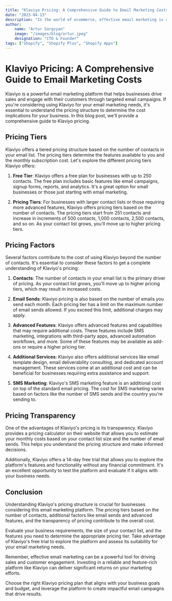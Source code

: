 ```yaml
---
title: "Klaviyo Pricing: A Comprehensive Guide to Email Marketing Costs"
date: "2023-04-13"
description: "In the world of ecommerce, effective email marketing is crucial for success. Klaviyo, a leading email marketing platform, helps businesses optimize their marketing strategies and achieve better results. When considering Klaviyo for your ecommerce business, it's essential to understand the pricing structure and its benefits."
author:
    name: "Artur Sargsyan"
    image: "/images/blog/artur.jpeg"
    designation: "CTO & Founder"
tags: ["Shopify", "Shopify Plus", "Shopify Apps"]
---
```


# Klaviyo Pricing: A Comprehensive Guide to Email Marketing Costs

Klaviyo is a powerful email marketing platform that helps businesses drive sales and engage with their customers through targeted email campaigns. If you're considering using Klaviyo for your email marketing needs, it's essential to understand the pricing structure to determine the cost implications for your business. In this blog post, we'll provide a comprehensive guide to Klaviyo pricing.

## Pricing Tiers

Klaviyo offers a tiered pricing structure based on the number of contacts in your email list. The pricing tiers determine the features available to you and the monthly subscription cost. Let's explore the different pricing tiers Klaviyo offers:

1. **Free Tier**: Klaviyo offers a free plan for businesses with up to 250 contacts. The free plan includes basic features like email campaigns, signup forms, reports, and analytics. It's a great option for small businesses or those just starting with email marketing.

2. **Pricing Tiers**: For businesses with larger contact lists or those requiring more advanced features, Klaviyo offers pricing tiers based on the number of contacts. The pricing tiers start from 251 contacts and increase in increments of 500 contacts, 1,000 contacts, 2,500 contacts, and so on. As your contact list grows, you'll move up to higher pricing tiers.

## Pricing Factors

Several factors contribute to the cost of using Klaviyo beyond the number of contacts. It's essential to consider these factors to get a complete understanding of Klaviyo's pricing:

1. **Contacts**: The number of contacts in your email list is the primary driver of pricing. As your contact list grows, you'll move up to higher pricing tiers, which may result in increased costs.

2. **Email Sends**: Klaviyo pricing is also based on the number of emails you send each month. Each pricing tier has a limit on the maximum number of email sends allowed. If you exceed this limit, additional charges may apply.

3. **Advanced Features**: Klaviyo offers advanced features and capabilities that may require additional costs. These features include SMS marketing, integrations with third-party apps, advanced automation workflows, and more. Some of these features may be available as add-ons or require a higher pricing tier.

4. **Additional Services**: Klaviyo also offers additional services like email template design, email deliverability consulting, and dedicated account management. These services come at an additional cost and can be beneficial for businesses requiring extra assistance and support.

5. **SMS Marketing**: Klaviyo's SMS marketing feature is an additional cost on top of the standard email pricing. The cost for SMS marketing varies based on factors like the number of SMS sends and the country you're sending to.

## Pricing Transparency

One of the advantages of Klaviyo's pricing is its transparency. Klaviyo provides a pricing calculator on their website that allows you to estimate your monthly costs based on your contact list size and the number of email sends. This helps you understand the pricing structure and make informed decisions.

Additionally, Klaviyo offers a 14-day free trial that allows you to explore the platform's features and functionality without any financial commitment. It's an excellent opportunity to test the platform and evaluate if it aligns with your business needs.

## Conclusion

Understanding Klaviyo's pricing structure is crucial for businesses considering this email marketing platform. The pricing tiers based on the number of contacts, additional factors like email sends and advanced features, and the transparency of pricing contribute to the overall cost.

Evaluate your business requirements, the size of your contact list, and the features you need to determine the appropriate pricing tier. Take advantage of Klaviyo's free trial to explore the platform and assess its suitability for your email marketing needs.

Remember, effective email marketing can be a powerful tool for driving sales and customer engagement. Investing in a reliable and feature-rich platform like Klaviyo can deliver significant returns on your marketing efforts.

Choose the right Klaviyo pricing plan that aligns with your business goals and budget, and leverage the platform to create impactful email campaigns that drive results.
